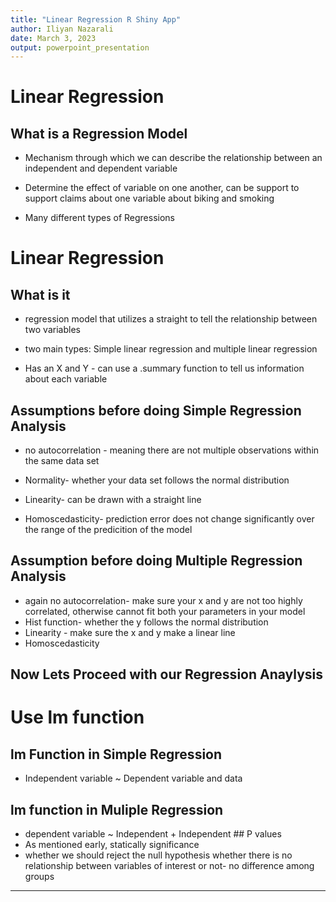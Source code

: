 ---
title: "Linear Regression R Shiny App"
author: Iliyan Nazarali 
date: March 3, 2023
output: powerpoint_presentation
---

# Linear Regression

## What is a Regression Model

-   Mechanism through which we can describe the relationship between an independent and dependent variable

-   Determine the effect of variable on one another, can be support to support claims about one variable about biking and smoking

-   Many different types of Regressions

# Linear Regression

## What is it

-   regression model that utilizes a straight to tell the relationship between two variables

-   two main types: Simple linear regression and multiple linear regression

-   Has an X and Y - can use a .summary function to tell us information about each variable

## Assumptions before doing Simple Regression Analysis

-   no autocorrelation - meaning there are not multiple observations within the same data set

-   Normality- whether your data set follows the normal distribution

-   Linearity- can be drawn with a straight line

-   Homoscedasticity- prediction error does not change significantly over the range of the predicition of the model

## Assumption before doing Multiple Regression Analysis

-   again no autocorrelation- make sure your x and y are not too highly correlated, otherwise cannot fit both your parameters in your model
-   Hist function- whether the y follows the normal distribution
-   Linearity - make sure the x and y make a linear line
-   Homoscedasticity

## Now Lets Proceed with our Regression Anaylysis

# Use lm function

## lm Function in Simple Regression

-   Independent variable \~ Dependent variable and data

## lm function in Muliple Regression

-   dependent variable \~ Independent + Independent \## P values
-   As mentioned early, statically significance
-   whether we should reject the null hypothesis whether there is no relationship between variables of interest or not- no difference among groups

------------------------------------------------------------------------
